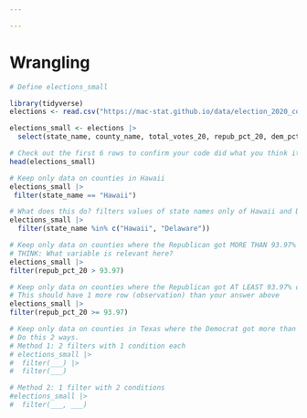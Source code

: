 ```yaml
---

---
```

# Wrangling {-} 


```r
# Define elections_small

library(tidyverse)
elections <- read.csv("https://mac-stat.github.io/data/election_2020_county.csv")

elections_small <- elections |>
  select(state_name, county_name, total_votes_20, repub_pct_20, dem_pct_20, total_votes_16, dem_pct_16)

# Check out the first 6 rows to confirm your code did what you think it did!
head(elections_small)
```

```r
# Keep only data on counties in Hawaii
elections_small |>
 filter(state_name == "Hawaii")
```

```r
# What does this do? filters values of state names only of Hawaii and Delaware 
elections_small |>
  filter(state_name %in% c("Hawaii", "Delaware"))
```

```r
# Keep only data on counties where the Republican got MORE THAN 93.97% of the vote in 2020
# THINK: What variable is relevant here?
elections_small |>
filter(repub_pct_20 > 93.97)
```

```r
# Keep only data on counties where the Republican got AT LEAST 93.97% of the vote in 2020
# This should have 1 more row (observation) than your answer above
elections_small |>
filter(repub_pct_20 >= 93.97)
```

```r
# Keep only data on counties in Texas where the Democrat got more than 65% of the vote in 2020
# Do this 2 ways.
# Method 1: 2 filters with 1 condition each
# elections_small |>
#  filter(___) |>
#  filter(___)

# Method 2: 1 filter with 2 conditions
#elections_small |> 
#  filter(___, ___)
```
